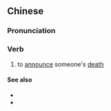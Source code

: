 {{also|报丧}}
==Chinese==
{{zh-forms|s=报丧}}

===Pronunciation===
{{zh-pron
|m=bàosāng
|mn=pò-song
|cat=v
}}

===Verb===
{{zh-verb}}

# to [[announce]] someone's [[death]]

====See also====
* {{zh-l|訃告}}
* {{zh-l|訃聞}}